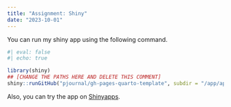```yaml
---
title: "Assignment: Shiny"
date: "2023-10-01"
---
```


<!---
Here write a short introduction about your Shiny app. What is the theme? What is the data? What is the data source? Then, .
--->

You can run my shiny app using the following command.

```r
#| eval: false
#| echo: true

library(shiny)
## [CHANGE THE PATHS HERE AND DELETE THIS COMMENT]
shiny::runGitHub("pjournal/gh-pages-quarto-template", subdir = "/app/app.R")
```

<!---
Replace the link with your shinyapps link.
--->

Also, you can try the app on [Shinyapps](https://www.shinyapps.io/).